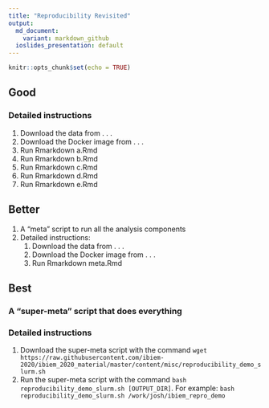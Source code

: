 ```yaml
---
title: "Reproducibility Revisited"
output:
  md_document:
    variant: markdown_github
  ioslides_presentation: default
---
```


```r
knitr::opts_chunk$set(echo = TRUE)
```

## Good
### Detailed instructions
1. Download the data from . . .
2. Download the Docker image from . . .
3. Run Rmarkdown a.Rmd
4. Run Rmarkdown b.Rmd
5. Run Rmarkdown c.Rmd
6. Run Rmarkdown d.Rmd
7. Run Rmarkdown e.Rmd

## Better
1. A "meta" script to run all the analysis components
2.  Detailed instructions:
    1. Download the data from . . .
    2. Download the Docker image from . . .
    3. Run Rmarkdown meta.Rmd

## Best
### A "super-meta" script that does everything
### Detailed instructions
1. Download the super-meta script with the command `wget https://raw.githubusercontent.com/ibiem-2020/ibiem_2020_material/master/content/misc/reproducibility_demo_slurm.sh`
2. Run the super-meta script with the command `bash reproducibility_demo_slurm.sh [OUTPUT_DIR]`. For example: `bash reproducibility_demo_slurm.sh /work/josh/ibiem_repro_demo`
